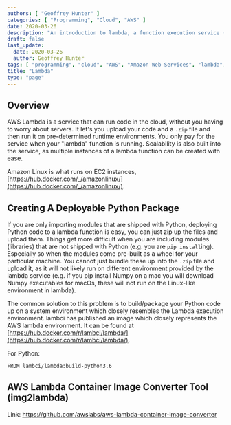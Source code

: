 ```yaml
---
authors: [ "Geoffrey Hunter" ]
categories: [ "Programming", "Cloud", "AWS" ]
date: 2020-03-26
description: "An introduction to lambda, a function execution service (aka serverless) provided by AWS."
draft: false
last_update:
  date: 2020-03-26
  author: Geoffrey Hunter
tags: [ "programming", "cloud", "AWS", "Amazon Web Services", "lambda", "function", "serverless" ]
title: "Lambda"
type: "page"
---
```



## Overview

AWS Lambda is a service that can run code in the cloud, without you having to worry about servers. It let's you upload your code and a `.zip` file and then run it on pre-determined runtime environments. You only pay for the service when your "lambda" function is running. Scalability is also built into the service, as multiple instances of a lambda function can be created with ease.

Amazon Linux is what runs on EC2 instances, [https://hub.docker.com/_/amazonlinux/](https://hub.docker.com/_/amazonlinux/).

## Creating A Deployable Python Package

If you are only importing modules that are shipped with Python, deploying Python code to a lambda function is easy, you can just zip up the files and upload them. Things get more difficult when you are including modules (libraries) that are not shipped with Python (e.g. you are `pip install`ing). Especially so when the modules come pre-built as a wheel for your particular machine. You cannot just bundle these up into the `.zip` file and upload it, as it will not likely run on different environment provided by the lambda service (e.g. if you pip install Numpy on a mac you will download Numpy executables for macOs, these will not run on the Linux-like environment in lambda).

The common solution to this problem is to build/package your Python code up on a system environment which closely resembles the Lambda execution environment. lambci has published an image which closely represents the AWS lambda environment. It can be found at [https://hub.docker.com/r/lambci/lambda/](https://hub.docker.com/r/lambci/lambda/).

For Python:

```
FROM lambci/lambda:build-python3.6
```

## AWS Lambda Container Image Converter Tool (img2lambda)

Link: https://github.com/awslabs/aws-lambda-container-image-converter

